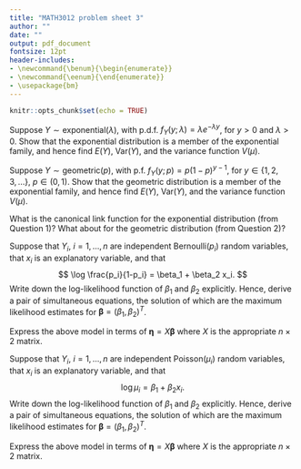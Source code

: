 ```yaml
---
title: "MATH3012 problem sheet 3"
author: ""
date: ""
output: pdf_document
fontsize: 12pt
header-includes:
- \newcommand{\benum}{\begin{enumerate}}
- \newcommand{\eenum}{\end{enumerate}}
- \usepackage{bm}
---
```


```r
knitr::opts_chunk$set(echo = TRUE)
```


\benum

\item Suppose $Y \sim \text{exponential}(\lambda)$, with p.d.f.
$f_Y(y; \lambda) = \lambda e^{- \lambda y}$, for $y > 0$ and $\lambda > 0$.
Show that the exponential distribution is a member
of the exponential family, and hence find $E(Y)$, $\text{Var}(Y)$, and
the variance function $V(\mu)$. 

\item Suppose $Y \sim \text{geometric}(p)$, with p.f.
$f_Y(y; p) = p(1 - p)^{y - 1}$, for $y \in \{1, 2, 3, \ldots\}$,
$p \in (0, 1)$. Show that the geometric distribution is a member
of the exponential family, and hence find $E(Y)$, $\text{Var}(Y)$, and
the variance function $V(\mu)$. 

\item What is the canonical link function for the exponential distribution (from Question 1)?
What about for the geometric distribution (from Question 2)?

\item Suppose that $Y_i$, $i=1, \ldots, n$ are independent $\text{Bernoulli}(p_i)$
random variables, that $x_i$ is an explanatory variable, and that
$$
\log \frac{p_i}{1-p_i}  = \beta_1 + \beta_2 x_i.
$$
\benum
\item Write down the log-likelihood function of $\beta_1$ and
$\beta_2$ explicitly.  Hence,  derive a pair of simultaneous
equations, the solution of which are the maximum likelihood estimates for
$\bm \beta = (\beta_1, \beta_2)^T$.
\item Express the above model in terms of 
$\bm \eta = X \bm \beta$
where $X$ is the appropriate  $n \times 2$ matrix.
\eenum

\item Suppose that $Y_i$, $i=1, \ldots, n$ are independent $\text{Poisson}(\mu_i)$
random variables, that $x_i$ is an explanatory variable, and that
$$
\log \mu_i = \beta_1 + \beta_2 x_i.
$$
\benum
\item Write down the log-likelihood function of $\beta_1$ and
$\beta_2$ explicitly.  Hence,  derive a pair of simultaneous
equations, the solution of which are the maximum likelihood estimates for
$\bm \beta=(\beta_1, \beta_2)^T$.
\item Express the above model in terms of
$\bm \eta = X \bm \beta$
where $X$ is the appropriate  $n \times 2$ matrix.
\eenum

\eenum